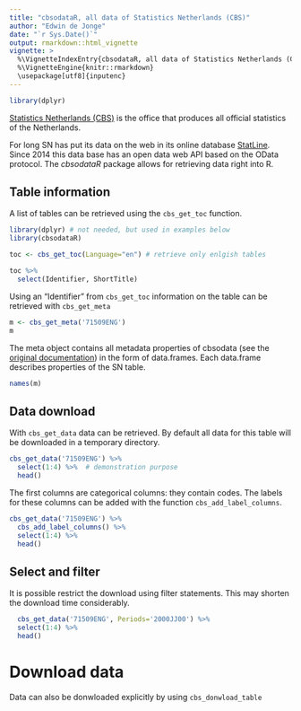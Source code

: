 ```yaml
---
title: "cbsodataR, all data of Statistics Netherlands (CBS)"
author: "Edwin de Jonge"
date: "`r Sys.Date()`"
output: rmarkdown::html_vignette
vignette: >
  %\VignetteIndexEntry{cbsodataR, all data of Statistics Netherlands (CBS)}
  %\VignetteEngine{knitr::rmarkdown}
  \usepackage[utf8]{inputenc}
---
```


```r
library(dplyr)
```

[Statistics Netherlands (CBS)](http://www.cbs.nl) is the office that produces all official statistics of the Netherlands. 

For long SN has put its data on the web in its online database 
[StatLine](http://statline.cbs.nl/Statweb/?LA=en).
Since 2014 this data base has an open data web API based on the OData protocol.
The *cbsodataR* package allows for retrieving data right into R. 

## Table information

A list of tables can be retrieved using the `cbs_get_toc` function.

```r
library(dplyr) # not needed, but used in examples below
library(cbsodataR)

toc <- cbs_get_toc(Language="en") # retrieve only enlgish tables

toc %>% 
  select(Identifier, ShortTitle) 
```

Using an "Identifier" from `cbs_get_toc` information on the table can be retrieved with `cbs_get_meta` 

```r
m <- cbs_get_meta('71509ENG')
m
```
The meta object contains all metadata properties of cbsodata (see the [original documentation](http://www.cbs.nl/NR/rdonlyres/2561A2B7-CE51-47B9-A838-9968EF67FFB0/0/2014handleidingcbsopendataservices.pdf)) in the form of data.frames. Each data.frame describes properties of the SN table.

```r
names(m)
```

## Data download

With `cbs_get_data` data can be retrieved. By default all data for this table will be downloaded in a temporary directory.
```r
cbs_get_data('71509ENG') %>% 
  select(1:4) %>%  # demonstration purpose
  head()
```

The first columns are categorical columns: they contain codes. The labels for these columns can be added with
the function `cbs_add_label_columns`. 

```r
cbs_get_data('71509ENG') %>%
  cbs_add_label_columns() %>% 
  select(1:4) %>% 
  head()
```

## Select and filter

It is possible restrict the download using filter statements. This may shorten the download time considerably.

```r
  cbs_get_data('71509ENG', Periods='2000JJ00') %>% 
  select(1:4) %>% 
  head()
```


# Download data

Data can also be donwloaded explicitly by using `cbs_donwload_table`

